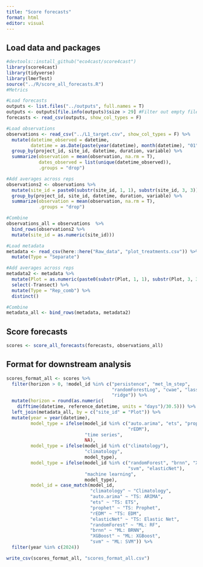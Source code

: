 ```yaml
---
title: "Score forecasts"
format: html
editor: visual
---
```


## Load data and packages

```r
#devtools::install_github("eco4cast/score4cast")
library(score4cast)
library(tidyverse)
library(lmerTest)
source("../R/score_all_forecasts.R")
#Metrics

#Load forecasts
outputs <- list.files("../outputs", full.names = T)
outputs <- outputs[file.info(outputs)$size > 29] #Filter out empty files
forecasts <- read_csv(outputs, show_col_types = F)

#Load observations
observations <- read_csv("../L1_target.csv", show_col_types = F) %>%
  mutate(datetime_observed = datetime,
         datetime = as.Date(paste(year(datetime), month(datetime), "01", sep = "-"))) %>%
  group_by(project_id, site_id, datetime, duration, variable) %>%
  summarize(observation = mean(observation, na.rm = T),
            dates_observed = list(unique(datetime_observed)),
            .groups = "drop")

#Add averages across reps
observations2 <- observations %>%
  mutate(site_id = paste0(substr(site_id, 1, 1), substr(site_id, 3, 3))) %>%
  group_by(project_id, site_id, datetime, duration, variable) %>%
  summarize(observation = mean(observation, na.rm = T),
            .groups = "drop")

#Combine
observations_all = observations  %>%
  bind_rows(observations2 %>%
  mutate(site_id = as.numeric(site_id)))

#Load metadata
metadata <- read_csv(here::here("Raw_data", "plot_treatments.csv")) %>%
  mutate(Type = "Separate")

#Add averages across reps
metadata2 <- metadata %>%
  mutate(Plot = as.numeric(paste0(substr(Plot, 1, 1), substr(Plot, 3, 3)))) %>%
  select(-Transect) %>%
  mutate(Type = "Rep_comb") %>%
  distinct()

#Combine
metadata_all <- bind_rows(metadata, metadata2)
```

## Score forecasts

```r
scores <- score_all_forecasts(forecasts, observations_all)
```

## Format for downstream analysis

```r
scores_format_all <- scores %>%
  filter(horizon > 0, !model_id %in% c("persistence", "met_lm_step", 
                                       "randomForestLog", "cwae", "lasso", 
                                       "ridge")) %>%
  mutate(horizon = round(as.numeric(
    difftime(datetime, reference_datetime, units = "days")/30.5))) %>%
  left_join(metadata_all, by = c("site_id" = "Plot")) %>%
  mutate(year = year(datetime),
         model_type = ifelse(model_id %in% c("auto.arima", "ets", "prophet", 
                                             "rEDM"),
                             "time series",
                             NA),
         model_type = ifelse(model_id %in% c("climatology"),
                             "climatology",
                             model_type),
         model_type = ifelse(model_id %in% c("randomForest", "brnn", "XGBoost",
                                             "svm", "elasticNet"),
                             "machine learning",
                             model_type),
         model_id = case_match(model_id,
                               "climatology" ~ "Climatology",
                               "auto.arima" ~ "TS: ARIMA",
                               "ets" ~ "TS: ETS",
                               "prophet" ~ "TS: Prophet",
                               "rEDM" ~ "TS: EDM",
                               "elasticNet" ~ "TS: Elastic Net",
                               "randomForest" ~ "ML: RF",
                               "brnn" ~ "ML: BRNN",
                               "XGBoost" ~ "ML: XGBoost",
                               "svm" ~ "ML: SVM")) %>%
  filter(year %in% c(2024))

write_csv(scores_format_all, "scores_format_all.csv")
```
